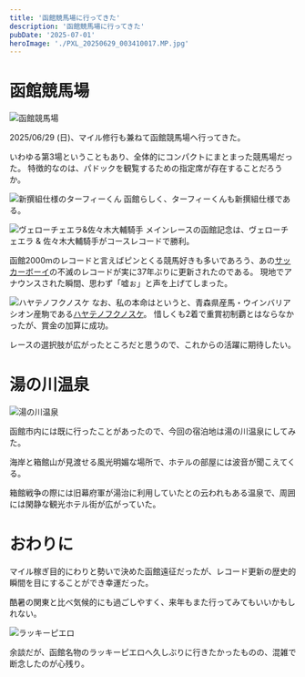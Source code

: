 ```yaml
---
title: '函館競馬場に行ってきた'
description: '函館競馬場に行ってきた'
pubDate: '2025-07-01'
heroImage: './PXL_20250629_003410017.MP.jpg'
---
```


# 函館競馬場

![函館競馬場](./PXL_20250629_002748643.jpg)

2025/06/29 (日)、マイル修行も兼ねて函館競馬場へ行ってきた。

いわゆる第3場ということもあり、全体的にコンパクトにまとまった競馬場だった。
特徴的なのは、パドックを観覧するための指定席が存在することだろうか。

![新撰組仕様のターフィーくん](./PXL_20250629_002835819.jpg)
函館らしく、ターフィーくんも新撰組仕様である。

![ヴェローチェエラ&佐々木大輔騎手](./DSC02485~2.JPG)
メインレースの函館記念は、ヴェローチェエラ & 佐々木大輔騎手がコースレコードで勝利。

函館2000mのレコードと言えばピンとくる競馬好きも多いであろう、あの[サッカーボーイ](https://db.netkeiba.com/horse/1985103538/)の不滅のレコードが実に37年ぶりに更新されたのである。
現地でアナウンスされた瞬間、思わず「嘘ぉ」と声を上げてしまった。

![ハヤテノフクノスケ](./DSC01958.JPG)
なお、私の本命はというと、青森県産馬・ウインバリアシオン産駒である[ハヤテノフクノスケ](https://db.netkeiba.com/horse/2021109070/)。
惜しくも2着で重賞初制覇とはならなかったが、賞金の加算に成功。

レースの選択肢が広がったところだと思うので、これからの活躍に期待したい。

# 湯の川温泉

![湯の川温泉](./PXL_20250628_103556874.jpg)

函館市内には既に行ったことがあったので、今回の宿泊地は湯の川温泉にしてみた。

海岸と箱館山が見渡せる風光明媚な場所で、ホテルの部屋には波音が聞こえてくる。

箱館戦争の際には旧幕府軍が湯治に利用していたとの云われもある温泉で、周囲には閑静な観光ホテル街が広がっていた。

# おわりに

マイル稼ぎ目的にわりと勢いで決めた函館遠征だったが、レコード更新の歴史的瞬間を目にすることができ幸運だった。

酷暑の関東と比べ気候的にも過ごしやすく、来年もまた行ってみてもいいかもしれない。

![ラッキーピエロ](./PXL_20250630_015103038.jpg)

余談だが、函館名物のラッキーピエロへ久しぶりに行きたかったものの、混雑で断念したのが心残り。
